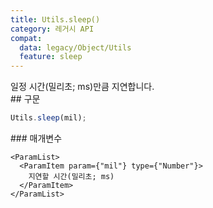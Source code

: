 ```yaml
---
title: Utils.sleep()
category: 레거시 API
compat:
  data: legacy/Object/Utils
  feature: sleep
---
```


<Section>
  일정 시간(밀리초; ms)만큼 지연합니다.
</Section>
<Section>
  ## 구문

  ~~~js
  Utils.sleep(mil);
  ~~~

  <Section>
    ### 매개변수

    <ParamList>
      <ParamItem param={"mil"} type={"Number"}>
        지연할 시간(밀리초; ms)
      </ParamItem>
    </ParamList>
  </Section>
</Section>